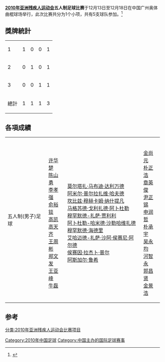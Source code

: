 '''[[2010年亚洲残疾人运动会|2010年亚洲残疾人运动会]]五人制足球比赛'''于12月13日至12月18日在中国广州奥体曲棍球场举行，此次比赛共分为1个小项，共有5支球队参加。<ref>{{Cite web |url=http://www.gzapg2010.cn/special/008904CT/wurenzhizuqiuxw.html |title=2010年亚洲残疾人运动会五人制足球比赛信息 |accessdate=2010-12-19 |archive-date=2010-12-16 |archive-url=https://web.archive.org/web/20101216055705/http://www.gzapg2010.cn/special/008904CT/wurenzhizuqiuxw.html |dead-url=yes }}</ref>

== 獎牌統計 ==
{| {{RankedMedalTable|class=wikitable sortable}}
|-
|1||align=left|{{flagIOC2team|CHN|2010年亚洲残疾人运动会}}||1||0||0||1
|-
|2||align=left|{{flagIOC2team|IRI|2010年亚洲残疾人运动会}}||0||1||0||1
|-
|3||align=left|{{flagIOC2team|KOR|2010年亚洲残疾人运动会}}||0||0||1||1
|- class="sortbottom"
!colspan=2| 總計 || 1 || 1 || 1 || 3
|}

==各項成績==
{| {{MedalistTable|type=項目|labelwidth=180px|width=200px|columns=1|style=font-size:small;}}
|-
| 五人制(男子)足球
| {{flagIOC2team|CHN|2010年亚洲残疾人运动会}}<br/>[[许华楚|许华楚]]<br/>[[陈山勇|陈山勇]]<br/>[[李孝强|李孝强]]<br/>[[俞裕锬|俞裕锬]]<br/>[[高凯|高凯]]<br/>[[高天齐|高天齐]]<br/>[[王周彬|王周彬]]<br/>[[郑文发|郑文发]]<br/>[[王亚峰|王亚峰]]<br/>[[牛磊|牛磊]]
| {{flagIOC2team|IRI|2010年亚洲残疾人运动会}}<br/>[[莫尔塔扎·马布迪·达利万德|莫尔塔扎·马布迪·达利万德]]<br/>[[阿米尔·普尔拉扎维·哈夫德|阿米尔·普尔拉扎维·哈夫德]]<br/>[[坎比兹·穆赫卡姆·纳什提凡|坎比兹·穆赫卡姆·纳什提凡]]<br/>[[马格苏德·戈利扎德·阿卜杜勒|马格苏德·戈利扎德·阿卜杜勒]]<br/>[[穆罕默德-礼萨·贾利利|穆罕默德-礼萨·贾利利]]<br/>[[阿卜杜勒-哈米德·沙勒哈维扎德|阿卜杜勒-哈米德·沙勒哈维扎德]]<br/>[[穆罕默德·海德里|穆罕默德·海德里]]<br/>[[艾哈迈德-礼萨·沙阿·侯赛尼·阿尔德|艾哈迈德-礼萨·沙阿·侯赛尼·阿尔德]]<br/>[[侯赛因·拉杰卜·普尔|侯赛因·拉杰卜·普尔]]<br/>[[阿斯加尔·鲁希|阿斯加尔·鲁希]]
| {{flagIOC2team|KOR|2010年亚洲残疾人运动会}}<br/>[[金尚元|金尚元]]<br/>[[朴正浩|朴正浩]]<br/>[[章英俊|章英俊]]<br/>[[尹正锡|尹正锡]]<br/>[[申润哲|申润哲]]<br/>[[朴承宇|朴承宇]]<br/>[[吴永均|吴永均]]<br/>[[河智永|河智永]]<br/>[[郭昌贤|郭昌贤]]<br/>[[金景浩|金景浩]]
|}

==参考==
<references />
[[分类:2010年亚洲残疾人运动会比赛项目|分类:2010年亚洲残疾人运动会比赛项目]]
[[Category:2010年中国足球|Category:2010年中国足球]]
[[Category:中国主办的国际足球赛事|Category:中国主办的国际足球赛事]]
{{2010年亚洲残疾人运动会项目}}